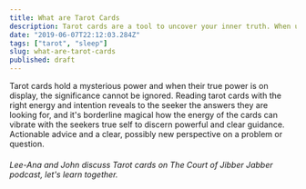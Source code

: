```yaml
---
title: What are Tarot Cards
description: Tarot cards are a tool to uncover your inner truth. When used with the right intention, tarot cards will answer your important questions by transferring your heart's energy into a story told in the cards.
date: "2019-06-07T22:12:03.284Z"
tags: ["tarot", "sleep"]
slug: what-are-tarot-cards
published: draft
---
```


Tarot cards hold a mysterious power and when their true power is on display, the significance cannot be ignored. Reading tarot cards with the right energy and intention reveals to the seeker the answers they are looking for, and it's borderline magical how the energy of the cards can vibrate with the seekers true self to discern powerful and clear guidance. Actionable advice and a clear, possibly new perspective on a problem or question. 

###### Lee-Ana and John discuss Tarot cards on The Court of Jibber Jabber podcast, let's learn together.
